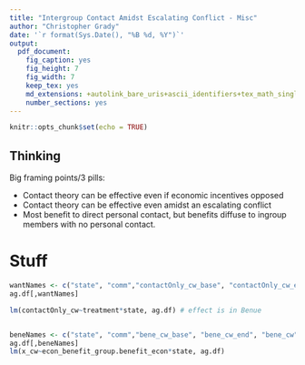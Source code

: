 ```yaml
---
title: "Intergroup Contact Amidst Escalating Conflict - Misc"
author: "Christopher Grady"
date: '`r format(Sys.Date(), "%B %d, %Y")`'
output:
  pdf_document:
    fig_caption: yes
    fig_height: 7
    fig_width: 7
    keep_tex: yes
    md_extensions: +autolink_bare_uris+ascii_identifiers+tex_math_single_backslash
    number_sections: yes
---
```


```r
knitr::opts_chunk$set(echo = TRUE)
```

## Thinking

Big framing points/3 pills:

- Contact theory can be effective even if economic incentives opposed
- Contact theory can be effective even amidst an escalating conflict
- Most benefit to direct personal contact, but benefits diffuse to ingroup members with no personal contact.

# Stuff

```r

wantNames <- c("state", "comm","contactOnly_cw_base", "contactOnly_cw_end", "contactOnly_cw")
ag.df[,wantNames]

lm(contactOnly_cw~treatment*state, ag.df) # effect is in Benue


beneNames <- c("state", "comm","bene_cw_base", "bene_cw_end", "bene_cw", "econ_benefit_group.benefit_econ")
ag.df[,beneNames]
lm(x_cw~econ_benefit_group.benefit_econ*state, ag.df)


```

